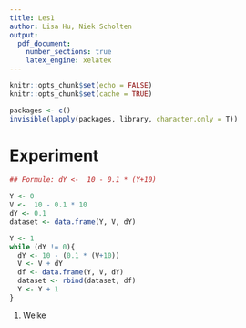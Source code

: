 ```yaml
---
title: Les1
author: Lisa Hu, Niek Scholten
output:
  pdf_document:
    number_sections: true
    latex_engine: xelatex
---
```

```r
knitr::opts_chunk$set(echo = FALSE)
knitr::opts_chunk$set(cache = TRUE)
```

```r
packages <- c()
invisible(lapply(packages, library, character.only = T))
```

# Experiment
```r
## Formule: dY <-  10 - 0.1 * (Y+10)

Y <- 0
V <-  10 - 0.1 * 10
dY <- 0.1
dataset <- data.frame(Y, V, dY)

Y <- 1
while (dY != 0){
  dY <- 10 - (0.1 * (V+10))
  V <- V + dY
  df <- data.frame(Y, V, dY)
  dataset <- rbind(dataset, df)
  Y <- Y + 1
}
```
1. Welke
